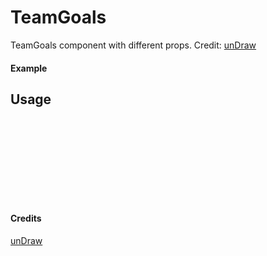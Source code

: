 
<Meta of={TeamGoals} title="unDraw/TeamGoals" />

# TeamGoals

TeamGoals component with different props.
Credit: [unDraw](https://undraw.co/illustrations)

#### Example

<Canvas of={TeamGoals.Primary} />

## Usage

```ts
import { TeamGoals } from "yadl-ui";

const Example = () => {
  return (
      <TeamGoals />
  );
};

export default Example;
```

#### Credits
[unDraw](https://undraw.co/illustrations)
